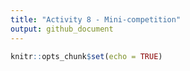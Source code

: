 ```yaml
---
title: "Activity 8 - Mini-competition"
output: github_document
---
```


```r
knitr::opts_chunk$set(echo = TRUE)
```


